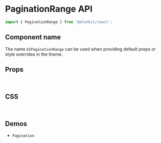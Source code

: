 
<Meta title="Components API/PaginationRange" />

# PaginationRange API

```js
import { PaginationRange } from '@elonkit/react';
```

## Component name

The name `ESPaginationRange` can be used when providing default props or style overrides in the theme.

## Props

<InterfaceTable variant="props" name="PaginationRangeProps" />

<br />

## CSS

<InterfaceTable variant="css" name="PaginationRangeClasses" />

<br />

## Demos

<ul>
  <li>
    <LinkTo kind="components-pagination" story="demo">
      <code>Pagination</code>
    </LinkTo>
  </li>
</ul>
